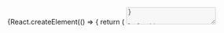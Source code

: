 

<Meta title='Компоненты/Инпуты/Textarea' component={Textarea} />

<!-- Canvas -->

<Story name='Textarea'>
    {React.createElement(() => {
        return (
            <Textarea
                maxLength={number('maxLength', 500)}
                autosize={boolean('autosize', true)}
                block={boolean('block', false)}
                size={select('size', ['s', 'm', 'l', 'xl'], 's')}
                disabled={boolean('disabled', false)}
                placeholder={text('placeholder', '')}
                resize={select('resize', ['none', 'vertical'], 'none')}
                minRows={number('minRows', undefined)}
                maxRows={number('maxRows', undefined)}
                maxHeight={number('maxHeight', undefined)}
                label={text('label', '')}
                labelView={select('labelView', ['inner', 'outer'], 'inner')}
                hint={text('hint', '')}
                error={text('error', '')}
                rightAddons={boolean('rightAddons', false) && !text('error') && <StarMIcon />}
                leftAddons={boolean('leftAddons', false) && <StarMIcon />}
                bottomAddons={boolean('bottomAddons', false) && <span>bottom text</span>}
                readOnly={boolean('readOnly', false)}
                nativeScrollbar={boolean('nativeScrollbar', false)}
            />
        );
    })}
</Story>

<!-- Docs -->

<ComponentHeader
    name='Textarea'
    version={version}
    package='@alfalab/core-components/textarea'
    design='https://www.figma.com/file/cdNnkh2QdxuvYLrBm4cubM/Web-%3A%3A-Core-Default-Components?node-id=113%3A67583'
/>

<Tabs description={<Description />} changelog={<Changelog />} development={<Development />} />
